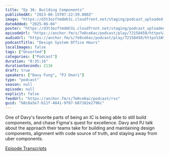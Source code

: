 ```yaml
---
title: "Ep 36: Building Components"
publishedAt: "2023-06-15T07:22:59.000Z"
image: "https://d3t3ozftmdmh3i.cloudfront.net/staging/podcast_uploaded_nologo/21047747/21047747-1699427880984-48d6ab24edbb5.jpg"
dateAdded: "2025-06-04"
poster: "https://d3t3ozftmdmh3i.cloudfront.net/staging/podcast_uploaded_nologo/21047747/21047747-1699427880984-48d6ab24edbb5.jpg"
episodeUrl: "https://anchor.fm/s/7e0ce6ac/podcast/play/72158450/https%3A%2F%2Fd3ctxlq1ktw2nl.cloudfront.net%2Fstaging%2F2023-5-15%2F54e6baa9-0147-a739-f653-6ab5be727743.mp3"
audioUrl: "https://anchor.fm/s/7e0ce6ac/podcast/play/72158450/https%3A%2F%2Fd3ctxlq1ktw2nl.cloudfront.net%2Fstaging%2F2023-5-15%2F54e6baa9-0147-a739-f653-6ab5be727743.mp3"
podcastTitle: "Design System Office Hours"
localImages: false
tags: ["Unsorted"]
categories: ["Podcast"]
duration: "0:35:16"
durationSeconds: 2116
draft: true
speakers: ["Davy Fung", "PJ Onori"]
type: "podcast"
season: null
episode: null
explicit: false
feedUrl: "https://anchor.fm/s/7e0ce6ac/podcast/rss"
guid: "b8c0a5e7-b11f-4041-9f07-b87182e2796c"
---
```

One of Davy's favorite parts of being an IC is being able to still build components, and chase Figma's quest for excellence. Davy and PJ talk about the approach their teams take for building and maintaining design components, alignment with code source of truth, and staying away from uber components.

[⁠Episode Transcripts⁠](https://docs.google.com/document/d/1eBPOj7pQJBKCsc4uWlMM1XwwfTOLiK7Av_qEbwu2F_M/edit?usp=sharing)
